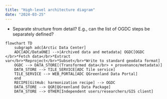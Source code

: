 ```yaml
---
title: "High-level architecture diagram"
date: "2024-03-25"
---
```


* Separate structure from detail? E.g., can the list of OGDC steps be separately defined?


```mermaid
flowchart TD
    subgraph adc[Arctic Data Center]
    ADC[ADC/DataONE] -->|Archived data and metadata| OGDC[OGDC </br>*Fetch data</br>*Extract var</br>*Reproject</br>*Subset</br>*Write to standard geodata format]
    OGDC --> DATA_STORE[(Transformed data</br> + provenance/metadata)]
    DATA_STORE --> TILE_SERVICE[ADC Tile service] 
    TILE_SERVICE --> WEB_PORTAL[ADC QGreenland Data Portal]
    end
    RECIPE[GitHub: harmonization recipe] --> OGDC
    DATA_STORE --> QGR[QGreenland Data Package]
    DATA_STORE --> OTHER[Independent users/researchers/GIS client]
```
